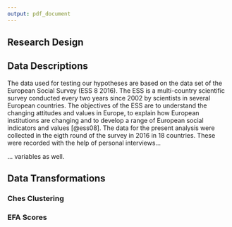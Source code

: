 ```yaml
---
output: pdf_document
---
```


## Research Design

## Data Descriptions

The data used for testing our hypotheses are based on the data set of the European Social Survey (ESS 8 2016). The ESS is a multi-country scientific survey conducted every two years since 2002 by scientists in several European countries. The objectives of the ESS are to understand the changing attitudes and values in Europe, to explain how European institutions are changing and to develop a range of European social indicators and values [@ess08]. The data for the present analysis were collected in the eigth round of the survey in 2016 in 18 countries. These were recorded with the help of personal interviews...

... variables as well. 

## Data Transformations

### Ches Clustering

### EFA Scores


